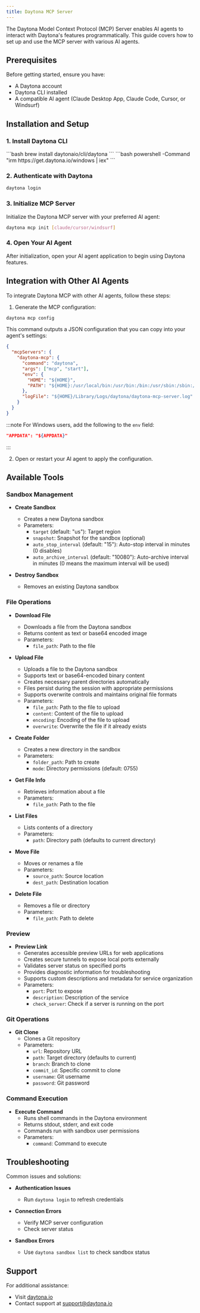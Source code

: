 ```yaml
---
title: Daytona MCP Server
---
```



The Daytona Model Context Protocol (MCP) Server enables AI agents to interact with Daytona's features programmatically. This guide covers how to set up and use the MCP server with various AI agents.

## Prerequisites

Before getting started, ensure you have:

- A Daytona account
- Daytona CLI installed
- A compatible AI agent (Claude Desktop App, Claude Code, Cursor, or Windsurf)

## Installation and Setup

### 1. Install Daytona CLI

<Tabs>
<TabItem label="Mac/Linux">
```bash
brew install daytonaio/cli/daytona
```

</TabItem>
<TabItem label="Windows">
```bash
powershell -Command "irm https://get.daytona.io/windows | iex"
```
</TabItem>
</Tabs>

### 2. Authenticate with Daytona

```bash
daytona login
```

### 3. Initialize MCP Server

Initialize the Daytona MCP server with your preferred AI agent:

```bash
daytona mcp init [claude/cursor/windsurf]
```

### 4. Open Your AI Agent

After initialization, open your AI agent application to begin using Daytona features.

## Integration with Other AI Agents

To integrate Daytona MCP with other AI agents, follow these steps:

1. Generate the MCP configuration:

```bash
daytona mcp config
```

This command outputs a JSON configuration that you can copy into your agent's settings:

```json
{
  "mcpServers": {
    "daytona-mcp": {
      "command": "daytona",
      "args": ["mcp", "start"],
      "env": {
        "HOME": "${HOME}",
        "PATH": "${HOME}:/usr/local/bin:/usr/bin:/bin:/usr/sbin:/sbin:/opt/homebrew/bin"
      },
      "logFile": "${HOME}/Library/Logs/daytona/daytona-mcp-server.log"
    }
  }
}
```

:::note
For Windows users, add the following to the `env` field:

```json
"APPDATA": "${APPDATA}"
```

:::

2. Open or restart your AI agent to apply the configuration.

## Available Tools

### Sandbox Management

- **Create Sandbox**
  - Creates a new Daytona sandbox
  - Parameters:
    - `target` (default: "us"): Target region
    - `snapshot`: Snapshot for the sandbox (optional)
    - `auto_stop_interval` (default: "15"): Auto-stop interval in minutes (0 disables)
    - `auto_archive_interval` (default: "10080"): Auto-archive interval in minutes (0 means the maximum interval will be used)

- **Destroy Sandbox**
  - Removes an existing Daytona sandbox

### File Operations

- **Download File**
  - Downloads a file from the Daytona sandbox
  - Returns content as text or base64 encoded image
  - Parameters:
    - `file_path`: Path to the file

- **Upload File**
  - Uploads a file to the Daytona sandbox
  - Supports text or base64-encoded binary content
  - Creates necessary parent directories automatically
  - Files persist during the session with appropriate permissions
  - Supports overwrite controls and maintains original file formats
  - Parameters:
    - `file_path`: Path to the file to upload
    - `content`: Content of the file to upload
    - `encoding`: Encoding of the file to upload
    - `overwrite`: Overwrite the file if it already exists

- **Create Folder**
  - Creates a new directory in the sandbox
  - Parameters:
    - `folder_path`: Path to create
    - `mode`: Directory permissions (default: 0755)

- **Get File Info**
  - Retrieves information about a file
  - Parameters:
    - `file_path`: Path to the file

- **List Files**
  - Lists contents of a directory
  - Parameters:
    - `path`: Directory path (defaults to current directory)

- **Move File**
  - Moves or renames a file
  - Parameters:
    - `source_path`: Source location
    - `dest_path`: Destination location

- **Delete File**
  - Removes a file or directory
  - Parameters:
    - `file_path`: Path to delete

### Preview

- **Preview Link**
  - Generates accessible preview URLs for web applications
  - Creates secure tunnels to expose local ports externally
  - Validates server status on specified ports
  - Provides diagnostic information for troubleshooting
  - Supports custom descriptions and metadata for service organization
  - Parameters:
    - `port`: Port to expose
    - `description`: Description of the service
    - `check_server`: Check if a server is running on the port

### Git Operations

- **Git Clone**
  - Clones a Git repository
  - Parameters:
    - `url`: Repository URL
    - `path`: Target directory (defaults to current)
    - `branch`: Branch to clone
    - `commit_id`: Specific commit to clone
    - `username`: Git username
    - `password`: Git password

### Command Execution

- **Execute Command**
  - Runs shell commands in the Daytona environment
  - Returns stdout, stderr, and exit code
  - Commands run with sandbox user permissions
  - Parameters:
    - `command`: Command to execute

## Troubleshooting

Common issues and solutions:

- **Authentication Issues**
  - Run `daytona login` to refresh credentials

- **Connection Errors**
  - Verify MCP server configuration
  - Check server status

- **Sandbox Errors**
  - Use `daytona sandbox list` to check sandbox status

## Support

For additional assistance:

- Visit [daytona.io](https://daytona.io)
- Contact support at support@daytona.io
